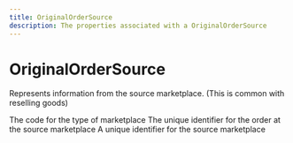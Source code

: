 ```yaml
---
title: OriginalOrderSource
description: The properties associated with a OriginalOrderSource
---
```


OriginalOrderSource
===============================================
Represents information from the source marketplace. (This is common with reselling goods)

<Reference>
  <Field name="marketplace_code" type="string" nullable={true}>
    <Description>
      The code for the type of marketplace
    </Description>
  </Field>
  <Field name="order_id" type="string" nullable={true}>
    <Description>
      The unique identifier for the order at the source marketplace
    </Description>
  </Field>
  <Field name="source_id" type="string" nullable={true}>
    <Description>
      A unique identifier for the source marketplace
    </Description>
  </Field>
</Reference>